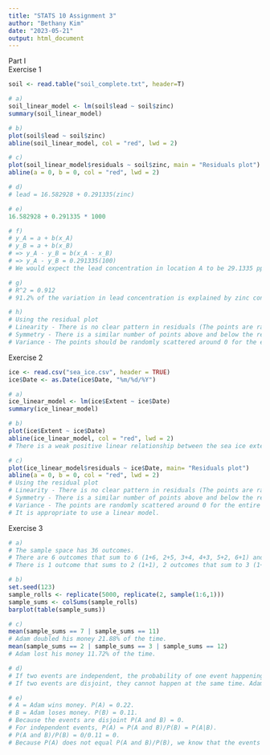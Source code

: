 ```yaml
---
title: "STATS 10 Assignment 3"
author: "Bethany Kim"
date: "2023-05-21"
output: html_document
---
```

Part I\
Exercise 1\
```r
soil <- read.table("soil_complete.txt", header=T)

# a)
soil_linear_model <- lm(soil$lead ~ soil$zinc)
summary(soil_linear_model)

# b)
plot(soil$lead ~ soil$zinc)
abline(soil_linear_model, col = "red", lwd = 2)

# c)
plot(soil_linear_model$residuals ~ soil$zinc, main = "Residuals plot")
abline(a = 0, b = 0, col = "red", lwd = 2)

# d)
# lead = 16.582928 + 0.291335(zinc)

# e)
16.582928 + 0.291335 * 1000

# f)
# y_A = a + b(x_A)
# y_B = a + b(x_B)
# => y_A - y_B = b(x_A - x_B)
# => y_A - y_B = 0.291335(100)
# We would expect the lead concentration in location A to be 29.1335 ppm higher than location B.

# g)
# R^2 = 0.912
# 91.2% of the variation in lead concentration is explained by zinc concentration.

# h)
# Using the residual plot
# Linearity - There is no clear pattern in residuals (The points are randomly scattered), so this assumption is satisfied.
# Symmetry - There is a similar number of points above and below the regression line, so this assumption is satisfied.
# Variance - The points should be randomly scattered around 0 for the entire domain of the data, but the points there is less variance (Points are concentrated around 0) when zinc concentrations are less than 500 ppm and there is more variance when zinc concentrations are greater than 500. Therefore, this assumption is NOT satisfied.
```

Exercise 2\
```r
ice <- read.csv("sea_ice.csv", header = TRUE)
ice$Date <- as.Date(ice$Date, "%m/%d/%Y")

# a)
ice_linear_model <- lm(ice$Extent ~ ice$Date)
summary(ice_linear_model)

# b)
plot(ice$Extent ~ ice$Date)
abline(ice_linear_model, col = "red", lwd = 2)
# There is a weak positive linear relationship between the sea ice extent and time.

# c)
plot(ice_linear_model$residuals ~ ice$Date, main= "Residuals plot")
abline(a = 0, b = 0, col = "red", lwd = 2)
# Using the residual plot
# Linearity - There is no clear pattern in residuals (The points are randomly scattered), so this assumption is satisfied.
# Symmetry - There is a similar number of points above and below the regression line, so this assumption is satisfied.
# Variance - The points are randomly scattered around 0 for the entire domain of the data, so this assumption is satisfied.
# It is appropriate to use a linear model.
```

Exercise 3\
```r
# a)
# The sample space has 36 outcomes.
# There are 6 outcomes that sum to 6 (1+6, 2+5, 3+4, 4+3, 5+2, 6+1) and 2 outcomes that sum to 11 (5+6, 6+5). The chance that Adam will double his money in the first round of the game is (6+2)/36 = 0.22.
# There is 1 outcome that sums to 2 (1+1), 2 outcomes that sum to 3 (1+2, 2+1), and 1 outcome that sums to 12 (6+6). The chance that Adam will lose all the money he bets is (1+2+1)/36 = 0.11.

# b)
set.seed(123)
sample_rolls <- replicate(5000, replicate(2, sample(1:6,1)))
sample_sums <- colSums(sample_rolls)
barplot(table(sample_sums))

# c)
mean(sample_sums == 7 | sample_sums == 11)
# Adam doubled his money 21.88% of the time.
mean(sample_sums == 2 | sample_sums == 3 | sample_sums == 12)
# Adam lost his money 11.72% of the time.

# d)
# If two events are independent, the probability of one event happening doesn't influence/impact the probability of the other event happening. Adam winning money and Adam losing money are not independent events because if the sum is 7 or 11, the sum cannot be 2 or 3 or 12. 
# If two events are disjoint, they cannot happen at the same time. Adam winning money and Adam losing money are disjoint events because if Adam wins, Adam did not lose.

# e)
# A = Adam wins money. P(A) = 0.22.
# B = Adam loses money. P(B) = 0.11.
# Because the events are disjoint P(A and B) = 0.
# For independent events, P(A) = P(A and B)/P(B) = P(A|B).
# P(A and B)/P(B) = 0/0.11 = 0.
# Because P(A) does not equal P(A and B)/P(B), we know that the events are not independent.
```